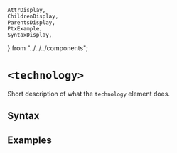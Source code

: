     AttrDisplay,
    ChildrenDisplay,
    ParentsDisplay,
    PtxExample,
    SyntaxDisplay,
} from "../../../components";

# `<technology>`

Short description of what the `technology` element does.

## Syntax

<SyntaxDisplay name="technology" />

## Examples

    